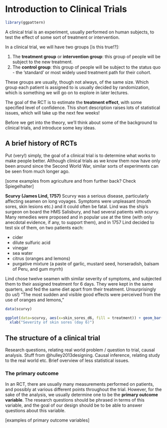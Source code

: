 # Introduction to Clinical Trials {#rct-intro}

```r
library(ggpattern)
```

A clinical trial is an experiment, usually performed on human subjects, to test the effect of some sort of treatment or intervention. 

In a clinical trial, we will have two groups [is this true!?]:

  1. The **treatment group** or **intervention group**: this group of people will be subject to the new treatment.
  2. The **control group**: this group of people will be subject to the status quo - the 'standard' or most widely used treatment path for their cohort.
  
These groups are usually, though not always, of the same size. Which group each patient is assigned to is usually decided by randomization, which is something we will go on to explore in later lectures.

The goal of the RCT is to estimate the **treatment effect**, with some specified level of confidence. This short description raises lots of statistical issues, which will take up the next few weeks! 

Before we get into the theory, we'll think about some of the background to clinical trials, and introduce some key ideas.

## A brief history of RCTs

Put (very!) simply, the goal of a clinical trial is to determine what works to make people better. Although clinical trials as we know them now have only been around since the Second World War, similar sorts of experiments can be seen from much longer ago.

[some examples from agriculture and from further back? Check Spiegelhalter]

::: {.example}
**Scurvy (James Lind, 1757)**
Scurvy was a serious disease, particularly affecting seamen on long voyages. Symptoms were unpleasant (mouth sores, skin lesions etc.) and it could often be fatal. Lind was the ship's surgeon  on board the HMS Salisbury, and had several patients with scurvy. Many remedies were proposed and in popular use at the time (with only anecdotal evidence, if any, to support them), and in 1757 Lind decided to test six of them, on two patients each:

  * cider
  * dilute sulfuric acid
  * vinegar
  * sea water
  * citrus (oranges and lemons)
  * purgative mixture (a paste of garlic, mustard seed, horseradish, balsam of Peru, and gum myrrh)
  
Lind chose twelve seamen with similar severity of symptoms, and subjected them to their assigned treatment for 6 days. They were kept in the same quarters, and fed the same diet apart from their treatment. Unsurprisingly (to us!) "The most sudden and visible good effects were perceived from the use of oranges and lemons,"


```r
data(scurvy)

ggplot(data=scurvy, aes(x=skin_sores_d6, fill = treatment)) + geom_bar()+
  xlab("Severity of skin sores (day 6)")
```

:::

## The structure of a clinical trial

Research questions, relating real world problem / question to trial, causal analysis. Stuff from @hulley2013designing.
Causal inference, relating study to the real world etc. Brief overview of less statistical issues.



### The primary outcome {#primout}

In an RCT, there are usually many measurements performed on patients, and possibly at various different points throughout the trial. However, for the sake of the analysis, we usually determine one to be the **primary outcome variable**. The research questions should be phrased in terms of this variable, and the goal of our design should be to be able to answer questions about this variable. 

[examples of primary outcome variables]


